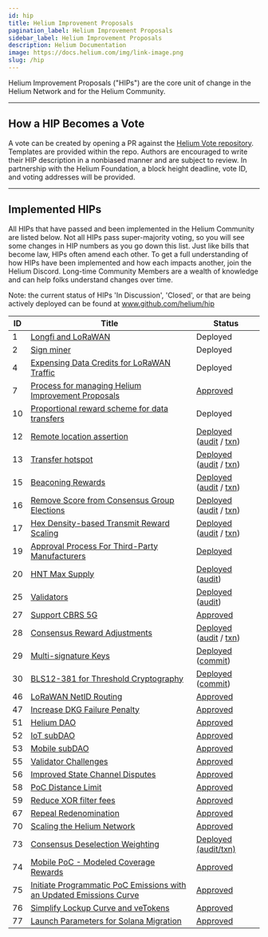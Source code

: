 ```yaml
---
id: hip
title: Helium Improvement Proposals
pagination_label: Helium Improvement Proposals
sidebar_label: Helium Improvement Proposals
description: Helium Documentation
image: https://docs.helium.com/img/link-image.png
slug: /hip
---
```



Helium Improvement Proposals ("HIPs") are the core unit of change in the Helium Network and for the
Helium Community.

---

## How a HIP Becomes a Vote

A vote can be created by opening a PR against the
[Helium Vote repository](https://github.com/helium/helium-vote/). Templates are provided within the
repo. Authors are encouraged to write their HIP description in a nonbiased manner and are subject to
review. In partnership with the Helium Foundation, a block height deadline, vote ID, and voting
addresses will be provided.

---

## Implemented HIPs

All HIPs that have passed and been implemented in the Helium Community are listed below. Not all
HIPs pass super-majority voting, so you will see some changes in HIP numbers as you go down this
list. Just like bills that become law, HIPs often amend each other. To get a full understanding of
how HIPs have been implemented and how each impacts another, join the Helium Discord. Long-time
Community Members are a wealth of knowledge and can help folks understand changes over time.

Note: the current status of HIPs 'In Discussion', 'Closed', or that are being actively deployed can
be found at www.github.com/helium/hip

<!-- prettier-ignore -->
| ID | Title | Status |
| -- | ----- | ------ |
| 1  | [Longfi and LoRaWAN](https://github.com/helium/HIP/blob/main/0001-longfi-and-lorawan.md) | Deployed |
| 2  | [Sign miner](https://github.com/helium/HIP/blob/main/0002-sign-miner.md) | Deployed |
| 4  | [Expensing Data Credits for LoRaWAN Traffic](https://github.com/helium/HIP/blob/main/0004-expensing-data-credits-for-lorawan.md) | Deployed |
| 7  | [Process for managing Helium Improvement Proposals](https://github.com/helium/HIP/blob/main/0007-managing-hip-process.md) | [Approved](https://github.com/helium/HIP/issues/26) |
| 10 | [Proportional reward scheme for data transfers](https://github.com/helium/HIP/blob/main/0010-usage-based-data-transfer-rewards.md) | Deployed |
| 12 | [Remote location assertion](https://github.com/helium/HIP/blob/main/0012-remote-location-assert.md) | [Deployed](https://github.com/helium/HIP/issues/39) ([audit](https://github.com/helium/miner/blob/master/audit/var-59.md) / [txn](https://explorer.helium.com/txns/B6SddkhG_OgayRYLfumkIUho1OpDYnqyzAA8Tkf0xzs)) |
| 13 | [Transfer hotspot](https://github.com/helium/HIP/blob/main/0013-transfer-hotspot.md) | [Deployed](https://github.com/helium/HIP/issues/43) ([audit](https://github.com/helium/miner/blob/master/audit/var-48.md) / [txn](https://explorer.helium.com/txns/DywtCExrXhTxv8VoDZl_hJDjQ2PUcov_AYrW98ZPpcg)) |
| 15 | [Beaconing Rewards](https://github.com/helium/HIP/blob/main/0015-beaconing-rewards.md) | [Deployed](https://github.com/helium/blockchain-core/pull/662) ([audit](https://github.com/helium/miner/blob/master/audit/var-50.md) / [txn](https://explorer.helium.com/txns/vnEqwbKtFfFxXgYI_9L5Th0LRVkpJlsX-sQzZTh2VwY)) |
| 16 | [Remove Score from Consensus Group Elections](https://github.com/helium/HIP/blob/main/0016-random-consensus-group-election.md) | [Deployed](https://github.com/helium/HIP/issues/55) ([audit](https://github.com/helium/miner/blob/master/audit/var-48.md) / [txn](https://explorer.helium.com/txns/DywtCExrXhTxv8VoDZl_hJDjQ2PUcov_AYrW98ZPpcg)) |
| 17 | [Hex Density-based Transmit Reward Scaling](https://github.com/helium/HIP/blob/main/0017-hex-density-based-transmit-reward-scaling.md) | [Deployed](https://github.com/helium/blockchain-core/pull/677) ([audit](https://github.com/helium/miner/blob/master/audit/var-50.md) / [txn](https://explorer.helium.com/txns/vnEqwbKtFfFxXgYI_9L5Th0LRVkpJlsX-sQzZTh2VwY)) |
| 19 | [Approval Process For Third-Party Manufacturers](https://github.com/helium/HIP/blob/main/0019-third-party-manufacturers.md) | [Deployed](https://github.com/helium/HIP/issues/87) |
| 20 | [HNT Max Supply](https://github.com/helium/HIP/blob/main/0020-hnt-max-supply.md) | [Deployed](https://github.com/helium/HIP/issues/73) ([audit](https://github.com/helium/miner/blob/master/audit/var-79.md)) |
| 25 | [Validators](https://github.com/helium/HIP/blob/main/0025-validators.md) | [Deployed](https://github.com/helium/HIP/issues/111) ([audit](https://github.com/helium/miner/blob/master/audit/var-70.md)) |
| 27 | [Support CBRS 5G](https://github.com/helium/HIP/blob/main/0027-cbrs-5g-support.md) | [Approved](https://github.com/helium/HIP/pull/133) |
| 28 | [Consensus Reward Adjustments](https://github.com/helium/HIP/blob/main/0028-consensus-reward-adjustments.md) | [Deployed](https://github.com/helium/HIP/issues/140) ([audit](https://github.com/helium/miner/blob/master/audit/var-84.md) / [txn](https://explorer.helium.com/txns/siOPX2IFSh9ey2U0X18BiDsPJHrgxQ0_YKleY4Vyew4)) |
| 29 | [Multi-signature Keys](https://github.com/helium/HIP/blob/main/0029-multisignature-keys.md) | [Deployed](https://github.com/helium/HIP/issues/157) ([commit](https://github.com/helium/miner/commit/b038f24c8ea801c2062644c7cd682832919b25b0)) |
| 30 | [BLS12-381 for Threshold Cryptography](https://github.com/helium/HIP/blob/main/0030-update-threshold-cryptography.md) | [Deployed](https://github.com/helium/HIP/issues/158) ([commit](https://github.com/helium/miner/commit/b038f24c8ea801c2062644c7cd682832919b25b0)) |
| 46 | [LoRaWAN NetID Routing](https://github.com/helium/HIP/blob/main/0046-lorawan-netid-routing.md) | [Approved](https://github.com/helium/HIP/issues/312) |
| 47 | [Increase DKG Failure Penalty](https://github.com/helium/HIP/blob/main/0047-increase-dkg-penalty.md) | [Approved](https://github.com/helium/HIP/issues/313) |
| 51 | [Helium DAO](https://github.com/helium/HIP/blob/main/0051-helium-dao.md) | [Approved](https://github.com/helium/HIP/issues/336) |
| 52 | [IoT subDAO](https://github.com/helium/HIP/blob/main/0052-iot-dao.md) | [Approved](https://github.com/helium/HIP/issues/338) |
| 53 | [Mobile subDAO](https://github.com/helium/HIP/blob/main/0053-mobile-dao.md) | [Approved](https://github.com/helium/HIP/issues/345) |
| 55 | [Validator Challenges](https://github.com/helium/HIP/blob/main/0055-validator-challenges.md) | [Approved](https://github.com/helium/HIP/issues/362) |
| 56 | [Improved State Channel Disputes](https://github.com/helium/HIP/blob/main/0056-state-channel-dispute-strategy.md) | [Approved](https://github.com/helium/HIP/issues/369) |
| 58 | [PoC Distance Limit](https://github.com/helium/HIP/blob/main/0058-poc-distance-limit.md) | [Approved](https://github.com/helium/HIP/issues/384) |
| 59 | [Reduce XOR filter fees](https://github.com/helium/HIP/blob/main/0059-reduce-xor-filter-fees.md) | [Approved](https://github.com/helium/HIP/issues/391) |
| 67 | [Repeal Redenomination](https://github.com/helium/HIP/blob/main/0067-repeal-redenomination.md) | [Approved](https://github.com/helium/HIP/issues/456) |
| 70 | [Scaling the Helium Network](https://github.com/helium/HIP/blob/main/0070-scaling-helium.md) | [Approved](https://github.com/helium/HIP/issues/471) |
| 73 | [Consensus Deselection Weighting](https://github.com/helium/HIP/blob/main/0073-consensus-deselection-history-weight.md) | [Deployed (audit/txn)](https://github.com/helium/HIP/issues/491) |
| 74 | [Mobile PoC - Modeled Coverage Rewards](https://github.com/helium/HIP/blob/main/0074-mobile-poc-modeled-coverage-rewards.md) | [Approved](https://github.com/helium/HIP/issues/504) |
| 75 | [Initiate Programmatic PoC Emissions with an Updated Emissions Curve](https://github.com/helium/HIP/blob/main/0075-mobile-poc-initiate-programmatic-minting-and-updated-emissions-curve.md) | [Approved](https://github.com/helium/HIP/issues/526) |
| 76 | [Simplify Lockup Curve and veTokens](https://github.com/helium/HIP/blob/main/0076-linear-lockup-curve.md) | [Approved](https://github.com/helium/HIP/issues/560) |
| 77 | [Launch Parameters for Solana Migration](https://github.com/helium/HIP/blob/main/0077-solana-parameters.md) | [Approved](https://github.com/helium/HIP/issues/573) |
